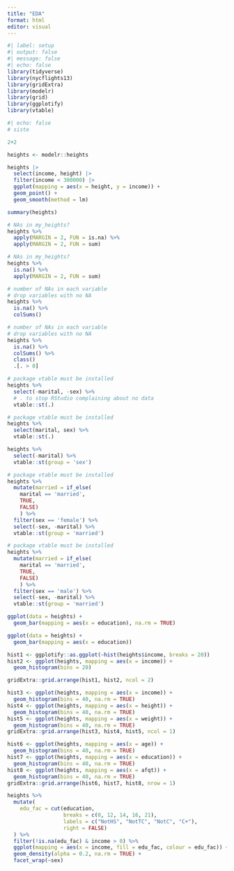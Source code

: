 ```yaml
---
title: "EDA"
format: html
editor: visual
---
```


```r
#| label: setup
#| output: false
#| message: false
#| echo: false
library(tidyverse)
library(nycflights13)
library(gridExtra)
library(modelr)
library(grid)
library(ggplotify)
library(vtable)
```

```r
#| echo: false
# siste 
```

```r
2+2
```

```r
heights <- modelr::heights
```

```r
heights |>
  select(income, height) |>
  filter(income < 300000) |>
  ggplot(mapping = aes(x = height, y = income)) +
  geom_point() +
  geom_smooth(method = lm)
```

```r
summary(heights)

```

```r
# NAs in my_heights?
heights %>% 
  apply(MARGIN = 2, FUN = is.na) %>% 
  apply(MARGIN = 2, FUN = sum) 
```

```r
# NAs in my_heights?
heights %>% 
  is.na() %>% 
  apply(MARGIN = 2, FUN = sum) 
```

```r
# number of NAs in each variable
# drop variables with no NA
heights %>% 
  is.na() %>% 
  colSums()
```

```r
# number of NAs in each variable
# drop variables with no NA
heights %>% 
  is.na() %>% 
  colSums() %>% 
  class()
  .[. > 0]
```

```r
# package vtable must be installed
heights %>% 
  select(-marital, -sex) %>% 
  # . to stop RStudio complaining about no data
  vtable::st(.)
```

```r
# package vtable must be installed
heights %>% 
  select(marital, sex) %>% 
  vtable::st(.)
```

```r
heights %>% 
  select(-marital) %>% 
  vtable::st(group = 'sex')
```

```r
# package vtable must be installed
heights %>% 
  mutate(married = if_else(
    marital == 'married', 
    TRUE, 
    FALSE)
    ) %>% 
  filter(sex == 'female') %>% 
  select(-sex, -marital) %>% 
  vtable::st(group = 'married')
```

```r
# package vtable must be installed
heights %>% 
  mutate(married = if_else(
    marital == 'married', 
    TRUE, 
    FALSE)
    ) %>% 
  filter(sex == 'male') %>% 
  select(-sex, -marital) %>% 
  vtable::st(group = 'married')
```

```r
ggplot(data = heights) +
  geom_bar(mapping = aes(x = education), na.rm = TRUE)
```

```r
ggplot(data = heights) +
  geom_bar(mapping = aes(x = education))
```

```r
hist1 <- ggplotify::as.ggplot(~hist(heights$income, breaks = 20))
hist2 <- ggplot(heights, mapping = aes(x = income)) +
  geom_histogram(bins = 20)

gridExtra::grid.arrange(hist1, hist2, ncol = 2)
```

```r
hist3 <- ggplot(heights, mapping = aes(x = income)) +
  geom_histogram(bins = 40, na.rm = TRUE)
hist4 <- ggplot(heights, mapping = aes(x = height)) +
  geom_histogram(bins = 40, na.rm = TRUE)
hist5 <- ggplot(heights, mapping = aes(x = weight)) +
  geom_histogram(bins = 40, na.rm = TRUE)
gridExtra::grid.arrange(hist3, hist4, hist5, ncol = 1)
```

```r
hist6 <- ggplot(heights, mapping = aes(x = age)) +
  geom_histogram(bins = 40, na.rm = TRUE)
hist7 <- ggplot(heights, mapping = aes(x = education)) +
  geom_histogram(bins = 40, na.rm = TRUE)
hist8 <- ggplot(heights, mapping = aes(x = afqt)) +
  geom_histogram(bins = 40, na.rm = TRUE)
gridExtra::grid.arrange(hist6, hist7, hist8, nrow = 1)
```

```r
heights %>% 
  mutate(
    edu_fac = cut(education, 
                  breaks = c(0, 12, 14, 16, 21), 
                  labels = c("NotHS", "NotTC", "NotC", "C+"),
                  right = FALSE) 
  ) %>% 
  filter(!is.na(edu_fac) & income > 0) %>%
  ggplot(mapping = aes(x = income, fill = edu_fac, colour = edu_fac)) +
  geom_density(alpha = 0.2, na.rm = TRUE) + 
  facet_wrap(~sex)
```
